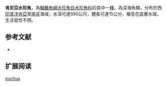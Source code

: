 {{Speciesbox 
| status = NE
| status_system = IUCN3.1
| taxon = Argentina euchus
| authority =  [[Cohen|Cohen]], 1961
| synonyms = 
}}
'''肯尼亞水珍魚'''，為[[輻鰭魚綱|輻鰭魚綱]][[水珍魚目|水珍魚目]][[水珍魚科|水珍魚科]]的其中一[[種|種]]，為深海魚類，分布於西[[印度洋|印度洋]][[肯亞|肯亞]]至[[南非|南非]]海域，水深可達590公尺，體長可達15公分，棲息在底層水域，生活習性不明。

==参考文献==
*{{FishBase_species|genus=Argentina|species=euchus|year=2015|month=8}}

== 扩展阅读 ==
{{refbegin}}
{{wikispecies-inline|Argentina euchus|肯尼亞水珍魚}}
{{refend}}
{{Taxonbar|from=Q2672407}}

[[Category:水珍魚屬|euchus]]
